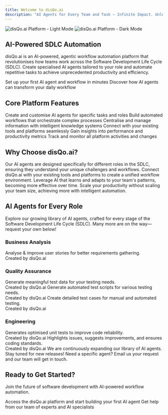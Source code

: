 ```yaml
---
title: Welcome to disQo.ai
description: "AI Agents for Every Team and Task — Infinite Impact. Unleash continuous intelligence across your entire software development lifecycle."
---
```


<img
  className="block dark:hidden"
  src="/images/hero-light.png"
  alt="disQo.ai Platform - Light Mode"
/>
<img
  className="hidden dark:block"
  src="/images/hero-dark.png"
  alt="disQo.ai Platform - Dark Mode"
/>

## AI-Powered SDLC Automation

disQo.ai is an AI-powered, agentic workflow automation platform that revolutionises how teams work across the Software Development Life Cycle (SDLC). Create specialised AI agents tailored to your role and automate repetitive tasks to achieve unprecedented productivity and efficiency.

<CardGroup cols={2}>
  <Card
    title="Get Started"
    icon="rocket"
    href="/quickstart"
  >
    Set up your first AI agent and workflow in minutes
  </Card>
  <Card
    title="Explore Platform"
    icon="layers"
    href="/agents/overview"
  >
    Discover how AI agents can transform your daily workflow
  </Card>
</CardGroup>

## Core Platform Features

<CardGroup cols={2}>
  <Card
    title="AI Agents"
    icon="bot-message-square"
    href="/agents/overview"
  >
    Create and customise AI agents for specific tasks and roles
  </Card>
  <Card
    title="Workflows"
    icon="workflow"
    href="/workflows/overview"
  >
    Build automated workflows that orchestrate complex processes
  </Card>
  <Card
    title="Knowledge Base"
    icon="brain-circuit"
    href="/knowledge-base/overview"
  >
    Centralise and manage information with intelligent knowledge systems
  </Card>
  <Card
    title="Integrations"
    icon="plug"
    href="/integrations/overview"
  >
    Connect with your existing tools and platforms seamlessly
  </Card>
  <Card
    title="Analytics"
    icon="chart-no-axes-combined"
    href="/analytics/overview"
  >
    Gain insights into performance and productivity metrics
  </Card>
  <Card
    title="Activities"
    icon="history"
    href="/activities/overview"
  >
    Track and monitor all platform activities and changes
  </Card>
</CardGroup>

## Why Choose disQo.ai?

<Steps>
  <Step title="Role-Specific AI Agents">
    Our AI agents are designed specifically for different roles in the SDLC, ensuring they understand your unique challenges and workflows.
  </Step>
  <Step title="Seamless Integration">
    Connect disQo.ai with your existing tools and platforms to create a unified workflow environment.
  </Step>
  <Step title="Continuous Intelligence">
    Leverage AI that learns and adapts to your team's patterns, becoming more effective over time.
  </Step>
  <Step title="Infinite Impact">
    Scale your productivity without scaling your team size, achieving more with intelligent automation.
  </Step>
</Steps>

## AI Agents for Every Role

Explore our growing library of AI agents, crafted for every stage of the Software Development Life Cycle (SDLC). Many more are on the way—request your own below!

### Business Analysis

<CardGroup cols={3}>
  <Card
    title="Requirement Analyser"
    icon="clipboard-list"
    href="/agents/overview"
    badge="Official"
  >
    Analyse & improve user stories for better requirements gathering.<br/>Created by disQo.ai
  </Card>
</CardGroup>

### Quality Assurance

<CardGroup cols={3}>
  <Card
    title="Test Data Generator"
    icon="database"
    href="/agents/overview"
    badge="Official"
  >
    Generate meaningful test data for your testing needs.<br/>Created by disQo.ai
  </Card>
  <Card
    title="Automation Scripts Generator"
    icon="file-cog"
    href="/agents/overview"
    badge="Official"
  >
    Generate automated test scripts for various testing needs.<br/>Created by disQo.ai
  </Card>
  <Card
    title="Test Case Generator"
    icon="check-square"
    href="/agents/overview"
    badge="Official"
  >
    Create detailed test cases for manual and automated testing.<br/>Created by disQo.ai
  </Card>
</CardGroup>

### Engineering

<CardGroup cols={3}>
  <Card
    title="Generate Unit Tests"
    icon="beaker"
    badge="Coming soon"
    disabled={true}
  >
    Generates optimised unit tests to improve code reliability.<br/>Created by disQo.ai
  </Card>
  <Card
    title="Review Code"
    icon="search-code"
    badge="Coming soon"
    disabled={true}
  >
    Highlights issues, suggests improvements, and ensures coding standards.<br/>Created by disQo.ai
  </Card>
</CardGroup>

<CardGroup cols={2}>
  <Card
    title="Many more coming soon"
    icon="stars"
    disabled={true}
  >
    We are continuously expanding our library of AI agents. Stay tuned for new releases!
  </Card>
  <Card
    title="Request an Agent"
    icon="mail"
    href="https://tiqtoq-uk.atlassian.net/servicedesk/customer/portal/4"
    target="_blank"
    rel="noopener noreferrer"
  >
    Need a specific agent? Email us your request and our team will get in touch.
  </Card>
</CardGroup>

## Ready to Get Started?

Join the future of software development with AI-powered workflow automation.

<CardGroup cols={2}>
  <Card
    title="Launch Platform"
    icon="external-link"
    href="https://app.disqoai.com"
  >
    Access the disQo.ai platform and start building your first AI agent
  </Card>
  <Card
    title="Contact Support"
    icon="message-circle"
    href="https://tiqtoq-uk.atlassian.net/servicedesk/customer/portal/4"
    target="_blank"
    rel="noopener noreferrer"
  >
    Get help from our team of experts and AI specialists
  </Card>
</CardGroup>
